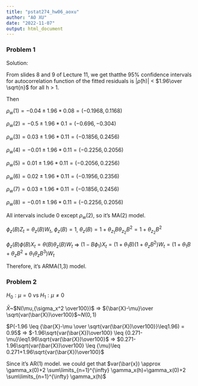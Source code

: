 ```yaml
---
title: "pstat274_hw06_aoxu"
author: "AO XU"
date: "2022-11-07"
output: html_document
---
```


### Problem 1

Solution:

From slides 8 and 9 of Lecture 11, we get thatthe 95% confidence intervals for autocorrelation function of
the fitted residuals is |$\hat\rho (h)$| < $1.96\over \sqrt{n}$ for all h > 1.

Then 

$\rho_w(1)=-0.04 \pm1.96*0.08 = (-0.1968,0.1168)$

$\rho_w(2)=-0.5 \pm1.96*0.1 = (-0.696,-0.304)$

$\rho_w(3)=0.03 \pm1.96*0.11 = (-0.1856,0.2456)$

$\rho_w(4)=-0.01 \pm1.96*0.11 = (-0.2256,0.2056)$

$\rho_w(5)=0.01 \pm1.96*0.11 = (-0.2056,0.2256)$

$\rho_w(6)=0.02 \pm1.96*0.11 = (-0.1956,0.2356)$

$\rho_w(7)=0.03 \pm1.96*0.11 = (-0.1856,0.2456)$

$\rho_w(8)=-0.01 \pm1.96*0.11 = (-0.2256,0.2056)$

All intervals include 0 except $\rho_w(2)$, so it's MA(2) model.

$\phi_z(B) Z_{t}=\theta_z(B)W_t$, $\phi_z(B)=1$, $\theta_z(B)=1+\theta_{z_1}B\theta_{z_2}B^2=1+\theta_{z_2}B^2$

$\phi_z(B)\phi(B)X_t=\theta(B)\theta_z(B)W_t$ $\Longrightarrow$ $(1-B\phi_1)X_t=(1+\theta_1B)(1+\theta_zB^2)W_t=(1+\theta_1B+\theta_zB^2+\theta_1 \theta_z B^3)W_t$ 

Therefore, it's ARMA(1,3) model.

### Problem 2

$H_0: \mu=0$ vs $H_1: \mu \neq 0$

$\bar{X}$~$N(\mu,{\sigma_x^2 \over100})$ $\Longrightarrow$ ${\bar{X}-\mu}\over \sqrt{var(\bar{X})\over100}$~$N(0,1)$

$P(-1.96 \leq {\bar{X}-\mu \over \sqrt{var(\bar{X})\over100}}\leq1.96) = 0.95$
$\Longrightarrow$ $-1.96\sqrt{var(\bar{X})\over100} \leq {0.271-\mu}\leq1.96\sqrt{var(\bar{X})\over100}$ $\Longrightarrow$ $0.271-1.96\sqrt{var(\bar{X})\over100} \leq {\mu}\leq 0.271+1.96\sqrt{var(\bar{X})\over100}$

Since it's AR(1) model. we could get that $var(\bar{x}) \approx \gamma_x(0)+2 \sum\limits_{n=1}^{\infty} \gamma_x(h)=\gamma_x(0)+2 \sum\limits_{n=1}^{\infty} \gamma_x(h)$